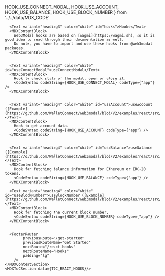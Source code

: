 
  HOOK_USE_CONNECT_MODAL,
  HOOK_USE_ACCOUNT,
  HOOK_USE_BALANCE,
  HOOK_USE_BLOCK_NUMBER
} from '../../data/MDX_CODE'

<MDXLayout>
    <MDXContentSection>

      <Text variant="heading3" color="white" id="hooks">Hooks</Text>
      <MDXContentBlock>
        Web3Modal hooks are based on [wagmi](https://wagmi.sh), so it is good idea to read through their documentation as well.
        Do note, you have to import and use these hooks from @web3modal packages.
      </MDXContentBlock>


      <Text variant="heading4" color="white" id="useConnectModal">useConnectModal</Text>
      <MDXContentBlock>
        Hook to check state of the modal, open or close it.
        <CodeSyntax codeString={HOOK_USE_CONNECT_MODAL} codeType={"app"} />
      </MDXContentBlock>


      <Text variant="heading4" color="white" id="useAccount">useAccount ([Example](https://github.com/WalletConnect/web3modal/blob/V2/examples/react/src/sections/UseAccount.tsx))</Text>
      <MDXContentBlock>
        Hook to get account data.
        <CodeSyntax codeString={HOOK_USE_ACCOUNT} codeType={"app"} />
      </MDXContentBlock>


      <Text variant="heading4" color="white" id="useBalance">useBalance ([Example](https://github.com/WalletConnect/web3modal/blob/V2/examples/react/src/sections/UseBalance.tsx))</Text>
      <MDXContentBlock>
        Hook for fetching balance information for Ethereum or ERC-20 tokens.
        <CodeSyntax codeString={HOOK_USE_BALANCE} codeType={"app"} />
      </MDXContentBlock>

      <Text variant="heading4" color="white" id="useBlockNumber">useBlockNumber ([Example](https://github.com/WalletConnect/web3modal/blob/V2/examples/react/src/sections/UseBlockNumber.tsx))</Text>
      <MDXContentBlock>
        Hook for fetching the current block number.
        <CodeSyntax codeString={HOOK_USE_BLOCK_NUMBER} codeType={"app"} />
      </MDXContentBlock>


      <FooterRouter
            previousRoute="/get-started"
            previousRouteName="Get Started"
            nextRoute="/react-hooks"
            nextRouteName="Hooks"
            padding="lg"
        />
    </MDXContentSection>
    <MDXToCSection data={TOC_REACT_HOOKS}/>

</MDXLayout>

